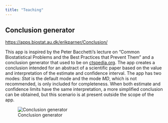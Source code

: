 ```yaml
---
title: "Teaching"
---
```


## Conclusion generator

[https://apps.biostat.au.dk/erikparner/Conclusion/](https://apps.biostat.au.dk/erikparner/Conclusion/)

This app is inspired by the Peter Bacchetti's lecture on "Common Biostatistical Problems and the Best Practices that Prevent Them" and a conclusion generator that used to be on [ctspedia.org](ctspedia.org). The app creates a conclusion intended for an abstract of a scientific paper based on the value and interpretation of the estimate and confidence interval. The app has two modes: *Stat* is the default mode and the mode *MD*, which is not recommended, is only included for completeness. When both estimate and confidence limits have the same interpretation, a more simplified conclusion can be obtained, but this scenario is at present outside the scope of the app.


::: {.column-margin}
![Conclusion generator](images/conclusion_app.png)
:::






